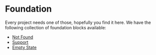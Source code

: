 # Foundation
Every project needs one of those, hopefully you find it here. We have the following
collection of foundation blocks available:

- [Not Found](?path=/docs/blocks-foundation-not-found--docs)
- [Support](?path=/docs/blocks-foundation-support--docs)
- [Empty State](?path=/docs/blocks-foundation-empty-state--docs)
